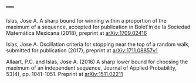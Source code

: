 ---
---

<link rel="stylesheet" href="styles.css" type="text/css">

Islas, Jose A. A sharp bound for winning within a proportion of the maximum of a sequence, accepted for publication in Bolet\'in de la Sociedad Matemática Mexicana (2018), 
preprint at [arXiv:1709.02416](https://arxiv.org/abs/1709.02416)

Islas, Jose A. Oscillation criteria for stopping near the top of a random walk, submitted for publication (2017), preprint at [arXiv:1711.08857v1](https://arxiv.org/abs/1711.08857)

Allaart, P.C. and Islas, Jose A. (2016) A sharp lower bound for choosing the maximum of an independent sequence, Journal of Applied Probability, 53(4), pp. 1041-1051.  Preprint at [ arXiv:1511.02211](https://arxiv.org/abs/1511.02211)
